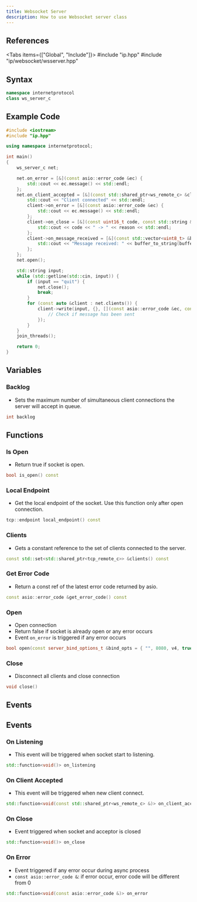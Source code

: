 ```yaml
---
title: Websocket Server
description: How to use Websocket server class
---
```



## References

<Tabs items={["Global", "Include"]}>
    <Tab value="Global">#include "ip.hpp"</Tab>
    <Tab value="Include">#include "ip/websocket/wsserver.hpp"</Tab>
</Tabs>

## Syntax

```cpp
namespace internetprotocol
class ws_server_c
```

## Example Code

```cpp
#include <iostream>
#include "ip.hpp"

using namespace internetprotocol;

int main()
{
    ws_server_c net;

    net.on_error = [&](const asio::error_code &ec) {
        std::cout << ec.message() << std::endl;
    };
    net.on_client_accepted = [&](const std::shared_ptr<ws_remote_c> &client) {
        std::cout << "Client connected" << std::endl;
        client->on_error = [&](const asio::error_code &ec) {
            std::cout << ec.message() << std::endl;
        };
        client->on_close = [&](const uint16_t code, const std::string &reason) {
            std::cout << code << " -> " << reason << std::endl;
        };
        client->on_message_received = [&](const std::vector<uint8_t> &buffer, bool is_binary) {
            std::cout << "Message received: " << buffer_to_string(buffer) << std::endl;
        };
    };
    net.open();

    std::string input;
    while (std::getline(std::cin, input)) {
        if (input == "quit") {
            net.close();
            break;
        }
        for (const auto &client : net.clients()) {
            client->write(input, {}, [](const asio::error_code &ec, const size_t bytes_sent) {
                // Check if message has been sent
            });
        }
    }
    join_threads();

    return 0;
}
```

## Variables

### Backlog

- Sets the maximum number of simultaneous client connections the server will accept in queue.

```cpp
int backlog
```

## Functions

### Is Open

-   Return true if socket is open.

```cpp
bool is_open() const
```

### Local Endpoint

-   Get the local endpoint of the socket. Use this function only after open connection.

```cpp
tcp::endpoint local_endpoint() const
```

### Clients

-   Gets a constant reference to the set of clients connected to the server.

```cpp
const std::set<std::shared_ptr<tcp_remote_c>> &clients() const
```

### Get Error Code

-   Return a const ref of the latest error code returned by asio.

```cpp
const asio::error_code &get_error_code() const
```

### Open

-   Open connection
-   Return false if socket is already open or any error occurs
-   Event `on_error` is triggered if any error occurs

```cpp
bool open(const server_bind_options_t &bind_opts = { "", 8080, v4, true }))
```

### Close

-   Disconnect all clients and close connection

```cpp
void close()
```

## Events

## Events

### On Listening

-   This event will be triggered when socket start to listening.

```cpp
std::function<void()> on_listening
```

### On Client Accepted

-   This event will be triggered when new client connect.

```cpp
std::function<void(const std::shared_ptr<ws_remote_c> &)> on_client_acceptedpted
```

### On Close

-   Event triggered when socket and acceptor is closed

```cpp
std::function<void()> on_close
```

### On Error

-   Event triggered if any error occur during async process
-   `const asio::error_code &`: if error occur, error code will be different from 0

```cpp
std::function<void(const asio::error_code &)> on_error
```
